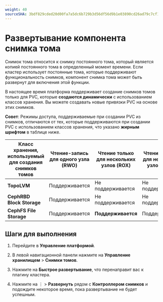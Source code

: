 ```yaml
---
weight: 40
sourceSHA: 3bdf829cded20d00fa7a5dc6b729b3d56df56d9b1e03890cd26ad79c7cf18f99
---
```


# Развертывание компонента снимка тома

Снимок тома относится к снимку постоянного тома, который является копией постоянного тома в определенный момент времени. Если кластер использует постоянные тома, которые поддерживают функциональность снимков, компонент снимка тома может быть развернут для включения этой функции.

В настоящее время платформа поддерживает создание снимков томов только для PVC, которые **создаются динамически** с использованием классов хранения. Вы можете создавать новые привязки PVC на основе этих снимков.

**Совет**: Режимы доступа, поддерживаемые при создании PVC из снимков, отличаются от тех, которые поддерживаются при создании PVC с использованием классов хранения, что указано **жирным шрифтом** в таблице ниже.

| Класс хранения, используемый для создания снимков томов | Чтение-запись для одного узла (RWO) | Чтение только для нескольких узлов (ROX) | Чтение-запись для нескольких узлов (RWX) |
| ------------------------------------------------------ | ----------------------------------- | --------------------------------------- | --------------------------------------- |
| **TopoLVM**                                            | Поддерживается                      | Не поддерживается                       | Не поддерживается                       |
| **CephRBD Block Storage**                              | Поддерживается                      | Не поддерживается                       | Не поддерживается                       |
| **CephFS File Storage**                                | Поддерживается                      | **Поддерживается**                     | Поддерживается                          |

## Шаги для выполнения

1. Перейдите в **Управление платформой**.

2. В левой навигационной панели нажмите на **Управление хранилищем** > **Снимки томов**.

3. Нажмите на **Быстрое развертывание**, что перенаправит вас к плагину кластера.

4. Нажмите на ⋮ > **Развернуть** рядом с **Контроллером снимков** и подождите некоторое время, пока развертывание не будет успешным.
